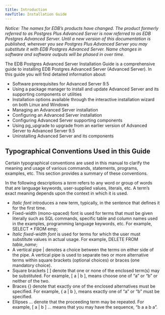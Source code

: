```yaml
---
title: Introduction
navTitle: Installation Guide
---
```



*Notice: The names for EDB’s products have changed. The product formerly referred to as Postgres Plus Advanced Server is now referred to as EDB Postgres Advanced Server. Until a new version of this documentation is published, wherever you see Postgres Plus Advanced Server you may substitute it with EDB Postgres Advanced Server. Name changes in software and software outputs will be phased in over time.*

The EDB Postgres Advanced Server Installation Guide is a comprehensive guide to installing EDB Postgres Advanced Server (Advanced Server). In this guide you will find detailed information about:
 - Software prerequisites for Advanced Server 9.5
 - Using a package manager to install and update Advanced Server and its supporting components or utilities
 - Installation options available through the interactive installation wizard on both Linux and Windows
 - Managing an Advanced Server installation
 - Configuring an Advanced Server installation
 - Configuring Advanced Server supporting components
 - Using pg\_upgrade to upgrade from an earlier version of Advanced Server to Advanced Server 9.5
 - Uninstalling Advanced Server and its components

## Typographical Conventions Used in this Guide

Certain typographical conventions are used in this manual to clarify the meaning and usage of various commands, statements, programs, examples, etc. This section provides a summary of these conventions.

In the following descriptions a *term* refers to any word or group of words that are language keywords, user-supplied values, literals, etc. A term’s exact meaning depends upon the context in which it is used.
 - *Italic font* introduces a new term, typically, in the sentence that defines it for the first time.
 - Fixed-width (mono-spaced) font is used for terms that must be given literally such as SQL commands, specific table and column names used in the examples, programming language keywords, etc. For example, SELECT \* FROM emp;
 - *Italic fixed-width font* is used for terms for which the user must substitute values in actual usage. For example, DELETE FROM *table\_name*;
 - A vertical pipe | denotes a choice between the terms on either side of the pipe. A vertical pipe is used to separate two or more alternative terms within square brackets (optional choices) or braces (one mandatory choice).
 - Square brackets \[ \] denote that one or none of the enclosed term(s) may be substituted. For example, \[ a | b \], means choose one of “a” or “b” or neither of the two.
 - Braces {} denote that exactly one of the enclosed alternatives must be specified. For example, { a | b }, means exactly one of “a” or “b” must be specified.
 - Ellipses ... denote that the proceeding term may be repeated. For example, \[ a | b \] ... means that you may have the sequence, “b a a b a”.

